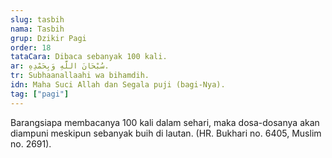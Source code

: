 ```yaml
---
slug: tasbih
nama: Tasbih
grup: Dzikir Pagi
order: 18
tataCara: Dibaca sebanyak 100 kali.
ar: سُبْحَانَ اللَّهِ وَبِحَمْدِهِ.
tr: Subhaanallaahi wa bihamdih.
idn: Maha Suci Allah dan Segala puji (bagi-Nya).
tag: ["pagi"]
---
```


Barangsiapa membacanya 100 kali dalam sehari, maka dosa-dosanya akan diampuni meskipun sebanyak buih di lautan. (HR. Bukhari no. 6405, Muslim no. 2691).
